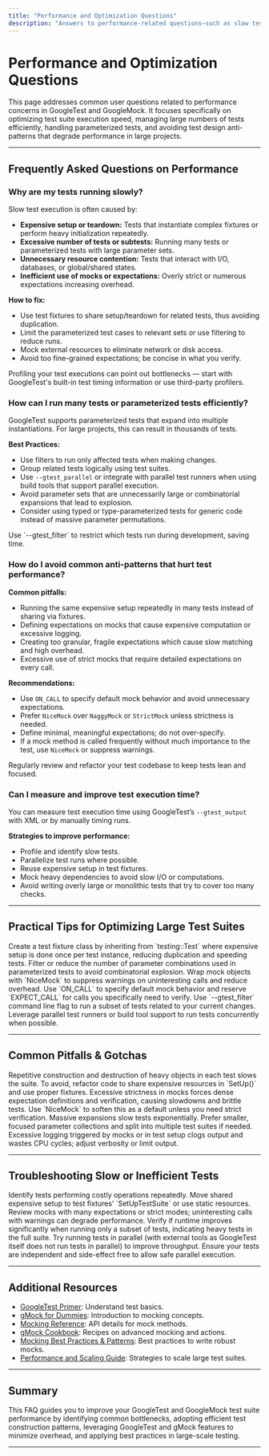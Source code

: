 ```yaml
---
title: "Performance and Optimization Questions"
description: "Answers to performance-related questions—such as slow test execution, running many or parameterized tests efficiently, and avoiding common anti-patterns. Provides actionable tips to optimize your test suite for large projects."
---
```


# Performance and Optimization Questions

This page addresses common user questions related to performance concerns in GoogleTest and GoogleMock. It focuses specifically on optimizing test suite execution speed, managing large numbers of tests efficiently, handling parameterized tests, and avoiding test design anti-patterns that degrade performance in large projects.

---

## Frequently Asked Questions on Performance

### Why are my tests running slowly?

Slow test execution is often caused by:

- **Expensive setup or teardown:** Tests that instantiate complex fixtures or perform heavy initialization repeatedly.
- **Excessive number of tests or subtests:** Running many tests or parameterized tests with large parameter sets.
- **Unnecessary resource contention:** Tests that interact with I/O, databases, or global/shared states.
- **Inefficient use of mocks or expectations:** Overly strict or numerous expectations increasing overhead.

**How to fix:**

- Use test fixtures to share setup/teardown for related tests, thus avoiding duplication.
- Limit the parameterized test cases to relevant sets or use filtering to reduce runs.
- Mock external resources to eliminate network or disk access.
- Avoid too fine-grained expectations; be concise in what you verify.

<Tip>
Profiling your test executions can point out bottlenecks — start with GoogleTest's built-in test timing information or use third-party profilers.
</Tip>

### How can I run many tests or parameterized tests efficiently?

GoogleTest supports parameterized tests that expand into multiple instantiations. For large projects, this can result in thousands of tests.

**Best Practices:**

- Use filters to run only affected tests when making changes.
- Group related tests logically using test suites.
- Use `--gtest_parallel` or integrate with parallel test runners when using build tools that support parallel execution.
- Avoid parameter sets that are unnecessarily large or combinatorial expansions that lead to explosion.
- Consider using typed or type-parameterized tests for generic code instead of massive parameter permutations.

<Tip>
Use `--gtest_filter` to restrict which tests run during development, saving time.
</Tip>

### How do I avoid common anti-patterns that hurt test performance?

**Common pitfalls:**

- Running the same expensive setup repeatedly in many tests instead of sharing via fixtures.
- Defining expectations on mocks that cause expensive computation or excessive logging.
- Creating too granular, fragile expectations which cause slow matching and high overhead.
- Excessive use of strict mocks that require detailed expectations on every call.

**Recommendations:**

- Use `ON_CALL` to specify default mock behavior and avoid unnecessary expectations.
- Prefer `NiceMock` over `NaggyMock` or `StrictMock` unless strictness is needed.
- Define minimal, meaningful expectations; do not over-specify.
- If a mock method is called frequently without much importance to the test, use `NiceMock` or suppress warnings.

<Tip>
Regularly review and refactor your test codebase to keep tests lean and focused.
</Tip>

### Can I measure and improve test execution time?

You can measure test execution time using GoogleTest’s `--gtest_output` with XML or by manually timing runs.

**Strategies to improve performance:**

- Profile and identify slow tests.
- Parallelize test runs where possible.
- Reuse expensive setup in test fixtures.
- Mock heavy dependencies to avoid slow I/O or computations.
- Avoid writing overly large or monolithic tests that try to cover too many checks.

---

## Practical Tips for Optimizing Large Test Suites

<Steps>
<Step title="Share Setup Using Fixtures">
Create a test fixture class by inheriting from `testing::Test` where expensive setup is done once per test instance, reducing duplication and speeding tests.
</Step>
<Step title="Limit Parameterized Test Cases">
Filter or reduce the number of parameter combinations used in parameterized tests to avoid combinatorial explosion.
</Step>
<Step title="Use Nice Mocks for Uninteresting Calls">
Wrap mock objects with `NiceMock` to suppress warnings on uninteresting calls and reduce overhead.
</Step>
<Step title="Use Default Actions Over Many Expectations">
Use `ON_CALL` to specify default mock behavior and reserve `EXPECT_CALL` for calls you specifically need to verify.
</Step>
<Step title="Filter Tests During Development">
Use `--gtest_filter` command line flag to run a subset of tests related to your current changes.
</Step>
<Step title="Parallel Test Execution">
Leverage parallel test runners or build tool support to run tests concurrently when possible.
</Step>
</Steps>

---

## Common Pitfalls & Gotchas

<AccordionGroup title="Performance Pain Points and How to Avoid Them">
<Accordion title="Repeated Expensive Setup">
Repetitive construction and destruction of heavy objects in each test slows the suite. To avoid, refactor code to share expensive resources in `SetUp()` and use proper fixtures.
</Accordion>
<Accordion title="Overuse of Strict and Naggy Mocks">
Excessive strictness in mocks forces dense expectation definitions and verification, causing slowdowns and brittle tests. Use `NiceMock` to soften this as a default unless you need strict verification.
</Accordion>
<Accordion title="Large Parameter Sets in Parameterized Tests">
Massive expansions slow tests exponentially. Prefer smaller, focused parameter collections and split into multiple test suites if needed.
</Accordion>
<Accordion title="Verbose Logging and Debug Output in Tests">
Excessive logging triggered by mocks or in test setup clogs output and wastes CPU cycles; adjust verbosity or limit output.
</Accordion>
</AccordionGroup>

---

## Troubleshooting Slow or Inefficient Tests

<Steps>
<Step title="Check for Expensive Test Setup or Teardown">
Identify tests performing costly operations repeatedly. Move shared expensive setup to test fixtures’ `SetUpTestSuite` or use static resources.
</Step>
<Step title="Analyze Mock Strictness and Expectations">
Review mocks with many expectations or strict modes; uninteresting calls with warnings can degrade performance.
</Step>
<Step title="Run Tests with Filtering to Narrow Scope">
Verify if runtime improves significantly when running only a subset of tests, indicating heavy tests in the full suite.
</Step>
<Step title="Enable Parallel Execution">
Try running tests in parallel (with external tools as GoogleTest itself does not run tests in parallel) to improve throughput.
</Step>
</Steps>

<Tip>
Ensure your tests are independent and side-effect free to allow safe parallel execution.
</Tip>

---

## Additional Resources

- [GoogleTest Primer](primer.md): Understand test basics.
- [gMock for Dummies](gmock_for_dummies.md): Introduction to mocking concepts.
- [Mocking Reference](reference/mocking.md): API details for mock methods.
- [gMock Cookbook](gmock_cook_book.md): Recipes on advanced mocking and actions.
- [Mocking Best Practices & Patterns](guides/mocking-and-advanced-patterns/mocking-best-practices.mdx): Best practices to write robust mocks.
- [Performance and Scaling Guide](guides/integration-and-advanced-usage/scaling-and-performance): Strategies to scale large test suites.

---

## Summary

This FAQ guides you to improve your GoogleTest and GoogleMock test suite performance by identifying common bottlenecks, adopting efficient test construction patterns, leveraging GoogleTest and gMock features to minimize overhead, and applying best practices in large-scale testing.


---